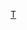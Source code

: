 {{Userbox
  |border-c = #0000C0
  |border-s = 1
  |id-c     = #0167FF
  |id-s     = 12
  |info-c   = #4D94FF
  |info-s   = 9
  |info-fc  = #0000C0
  |id       = [[File:National Emblem of the Republic of China.svg‎|40px]]
  |info     = 這個用戶是'''[[WikiProject:臺灣|<span style="color: #0000C0;">臺灣專題</span>]]'''的參與者。
}}<includeonly>[[Category:台灣專題參與者|{{PAGENAME}}]]</includeonly><noinclude>
[[Category:專題用戶標誌模板|T]]
</noinclude>